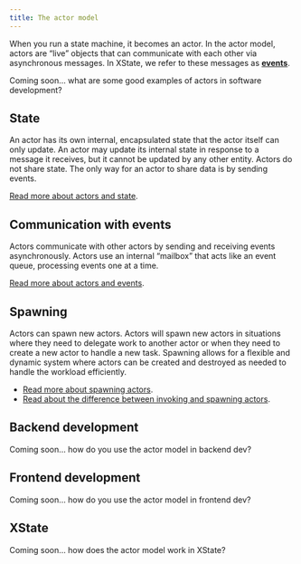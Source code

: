 ```yaml
---
title: The actor model
---
```


When you run a state machine, it becomes an actor. In the actor model, actors are “live” objects that can communicate with each other via asynchronous messages. In XState, we refer to these messages as [**events**](transitions.mdx).

Coming soon… what are some good examples of actors in software development?

## State

An actor has its own internal, encapsulated state that the actor itself can only update. An actor may update its internal state in response to a message it receives, but it cannot be updated by any other entity. Actors do not share state. The only way for an actor to share data is by sending events.

[Read more about actors and state](actors.mdx).

## Communication with events

Actors communicate with other actors by sending and receiving events asynchronously. Actors use an internal “mailbox” that acts like an event queue, processing events one at a time.

[Read more about actors and events](actors.mdx).

## Spawning

Actors can spawn new actors. Actors will spawn new actors in situations where they need to delegate work to another actor or when they need to create a new actor to handle a new task. Spawning allows for a flexible and dynamic system where actors can be created and destroyed as needed to handle the workload efficiently.

- [Read more about spawning actors](spawn.mdx).
- [Read about the difference between invoking and spawning actors](actors.mdx#invoking-and-spawning-actors).

## Backend development

Coming soon… how do you use the actor model in backend dev?

## Frontend development

Coming soon… how do you use the actor model in frontend dev?

## XState

Coming soon… how does the actor model work in XState?
